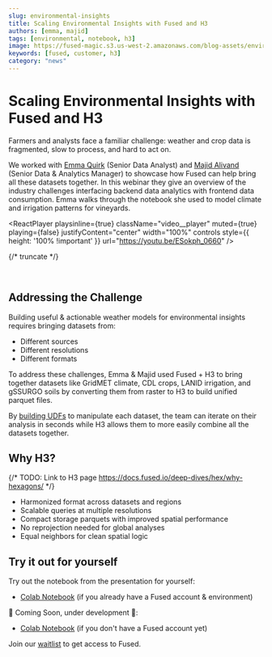```yaml
---
slug: environmental-insights
title: Scaling Environmental Insights with Fused and H3
authors: [emma, majid]
tags: [environmental, notebook, h3]
image: https://fused-magic.s3.us-west-2.amazonaws.com/blog-assets/environmental_insights.png
keywords: [fused, customer, h3]
category: "news"
---
```


# Scaling Environmental Insights with Fused and H3

Farmers and analysts face a familiar challenge: weather and crop data is fragmented, slow to process, and hard to act on.

We worked with [Emma Quirk](https://www.linkedin.com/in/emma-quirk-b90a51132/) (Senior Data Analyst) and [Majid Alivand](https://www.linkedin.com/in/majid-alivand-phd-27a4364b/) (Senior Data & Analytics Manager) to showcase how Fused can help bring all these datasets together. In this webinar they give an overview of the industry challenges interfacing backend data analytics with frontend data consumption. Emma walks through the notebook she used to model climate and irrigation patterns for vineyards.



<ReactPlayer
    playsinline={true}
    className="video__player"
    muted={true}
    playing={false}
    justifyContent="center"
    width="100%"
    controls
    style={{ height: '100% !important' }}
    url="https://youtu.be/ESokph_0660"
/>

{/* truncate */}


<br />

## Addressing the Challenge

Building useful & actionable weather models for environmental insights requires bringing datasets from:
- Different sources
- Different resolutions
- Different formats

To address these challenges, Emma & Majid used Fused + H3 to bring together datasets like GridMET climate, CDL crops, LANID irrigation, and gSSURGO soils by converting them from raster to H3 to build unified parquet files.

By [building UDFs](https://docs.fused.io/core-concepts/write/) to manipulate each dataset, the team can iterate on their analysis in seconds while H3 allows them to more easily combine all the datasets together.

## Why H3?

{/* TODO: Link to H3 page https://docs.fused.io/deep-dives/hex/why-hexagons/ */}

- Harmonized format across datasets and regions
- Scalable queries at multiple resolutions
- Compact storage parquets with improved spatial performance
- No reprojection needed for global analyses
- Equal neighbors for clean spatial logic

## Try it out for yourself

Try out the notebook from the presentation for yourself:
- [Colab Notebook](https://colab.research.google.com/drive/1F9SUD8aoYm2Ym6BArQ2bMISEx5xqKDHE?usp=sharing) (if you already have a Fused account & environment)

🚧 Coming Soon, under development 🚧:
- [Colab Notebook](https://colab.research.google.com/drive/15pysO1VGk61IeF0JkGr3R60LkB6ONXxp?usp=sharing) (if you don't have a Fused account yet)


Join our [waitlist](https://forms.gle/h6W8PGJiUCnCT6ja8) to get access to Fused.
